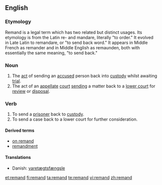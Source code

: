 {{wikipedia}}
==English==

===Etymology===
Remand is a legal term which has two related but distinct usages. Its etymology is from the Latin re- and mandare, literally "to order." It evolved in Late Latin to remandare, or "to send back word." It appears in Middle French as remander and in Middle English as remaunden, both with essentially the same meaning, "to send back."

===Noun===
{{infl|en|noun}}

# The [[act]] of sending an [[accused]] person back into [[custody]] whilst awaiting [[trial]].
# The act of an [[appellate]] [[court]] [[send]]ing a matter back to a [[lower court]] for [[review]] or [[disposal]].

===Verb===
{{en-verb}}

# To send a [[prisoner]] back to [[custody]].
# To send a case back to a lower court for further consideration.

====Derived terms====
* [[on remand]]
* [[remandment]]

====Translations====
{{top}}
* Danish: [[varetægtsfængsle]]
{{mid}}
{{bottom}}

[[et:remand]]
[[fi:remand]]
[[ta:remand]]
[[te:remand]]
[[vi:remand]]
[[zh:remand]]